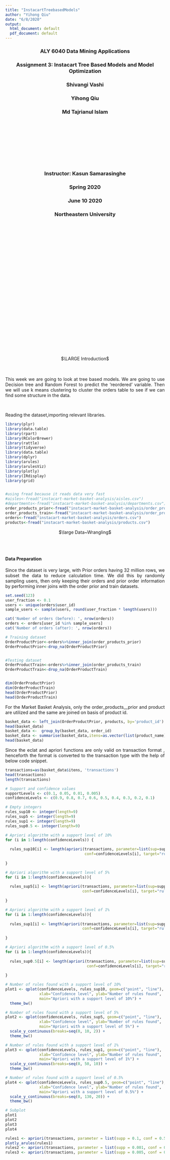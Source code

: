 ```yaml
---
title: "InstacartTreebasedModels"
author: "Yihong Qiu"
date: "6/8/2020"
output:
  html_document: default
  pdf_document: default
---
```

<center>


### ALY 6040 Data Mining Applications
### Assignment 3: Instacart Tree Based Models and Model Optimization
### Shivangi Vashi
### Yihong Qiu
### Md Tajrianul Islam

<br> <br> <br> <br>
<br> <br> <br> <br>
  
### Instructor: Kasun Samarasinghe
### Spring 2020
### June 10 2020
### Northeastern University
</center>

<br> <br> <br> <br>
<br> <br> <br> <br>
<br> <br> <br> <br>
<br> <br> <br> <br>
<br> <br> <br> <br>
<br> <br> <br> <br>

<style>
body {
text-align: justify}
</style>

<center>
$\LARGE Introduction$  </center>
<br><br>
This week we are going to look at tree based models. We are going to use Decision tree and Random Forest to predict the 'reordered' variable.
Then we will use k means clustering to cluster the orders table to see if we can find some structure in the data.


<br>

Reading the dataset,importing relevant libraries.
```r

library(plyr)
library(data.table)
library(rpart)
library(RColorBrewer)
library(rattle)
library(tidyverse)
library(data.table)
library(dplyr)
library(arules)
library(arulesViz)
library(plotly)
library(IRdisplay)
library(grid)


#using fread because it reads data very fast
#aisles<-fread("instacart-market-basket-analysis/aisles.csv")
#departments<-fread("instacart-market-basket-analysis/departments.csv")
order_products_prior<-fread("instacart-market-basket-analysis/order_products__prior.csv")
order_products_train<-fread("instacart-market-basket-analysis/order_products__train.csv")
orders<-fread("instacart-market-basket-analysis/orders.csv")
products<-fread("instacart-market-basket-analysis/products.csv")

```
<center>
$\large Data~Wrangling$ </center>

<br><br>

#### Data Preparation
Since the dataset is very large, with Prior orders having 32 million rows, we subset the data to reduce calculation time. We did this by randomly sampling users, then only keeping their orders and prior order information by performing inner joins with the order prior and train datasets.


```r
set.seed(123)
user_fraction <- 0.1
users <- unique(orders$user_id)
sample_users <- sample(users, round(user_fraction * length(users)))

cat('Number of orders (before): ', nrow(orders))
orders <- orders[user_id %in% sample_users]
cat('Number of orders (after): ', nrow(orders))

# Training dataset
OrderProductPrior<-orders%>%inner_join(order_products_prior)
OrderProductPrior<-drop_na(OrderProductPrior)


#Testing dataset
OrderProductTrain<-orders%>%inner_join(order_products_train)
OrderProductTrain<-drop_na(OrderProductTrain)


dim(OrderProductPrior)
dim(OrderProductTrain)
head(OrderProductPrior)
head(OrderProductTrain)

```
For the Market Basket Analysis, only the order_products__prior and product are utilized and the same are joined on basis of product id. 
```r
basket_data <- left_join(OrderProductPrior, products, by='product_id')
head(basket_data)
basket_data <-  group_by(basket_data, order_id)
basket_data <- summarise(basket_data,itens=as.vector(list(product_name)))
head(basket_data)
```
Since the eclat and apriori functions are only valid on transaction format , henceforth the format is converted to the transaction type with the help of below code snippet. 

```r
transactions=as(basket_data$itens, 'transactions')
head(transactions)
length(transactions)
```


```r
# Support and confidence values
supportLevels <- c(0.1, 0.05, 0.01, 0.005)
confidenceLevels <- c(0.9, 0.8, 0.7, 0.6, 0.5, 0.4, 0.3, 0.2, 0.1)

# Empty integers 
rules_sup10 <- integer(length=9)
rules_sup5 <- integer(length=9)
rules_sup1 <- integer(length=9)
rules_sup0.5 <- integer(length=9)

# Apriori algorithm with a support level of 10%
for (i in 1:length(confidenceLevels)) {
  
  rules_sup10[i] <- length(apriori(transactions, parameter=list(sup=supportLevels[1], 
                                   conf=confidenceLevels[i], target="rules")))
  
}

# Apriori algorithm with a support level of 5%
for (i in 1:length(confidenceLevels)){
  
  rules_sup5[i] <- length(apriori(transactions, parameter=list(sup=supportLevels[2], 
                                  conf=confidenceLevels[i], target="rules")))
  
}

# Apriori algorithm with a support level of 1%
for (i in 1:length(confidenceLevels)){
  
  rules_sup1[i] <- length(apriori(transactions, parameter=list(sup=supportLevels[3], 
                                  conf=confidenceLevels[i], target="rules")))
  
}

# Apriori algorithm with a support level of 0.5%
for (i in 1:length(confidenceLevels)){
  
  rules_sup0.5[i] <- length(apriori(transactions, parameter=list(sup=supportLevels[4], 
                                    conf=confidenceLevels[i], target="rules")))
  
}
```


```r
# Number of rules found with a support level of 10%
plot1 <- qplot(confidenceLevels, rules_sup10, geom=c("point", "line"), 
               xlab="Confidence level", ylab="Number of rules found", 
               main="Apriori with a support level of 10%") +
  theme_bw()

# Number of rules found with a support level of 5%
plot2 <- qplot(confidenceLevels, rules_sup5, geom=c("point", "line"), 
               xlab="Confidence level", ylab="Number of rules found", 
               main="Apriori with a support level of 5%") + 
  scale_y_continuous(breaks=seq(0, 10, 2)) +
  theme_bw()

# Number of rules found with a support level of 1%
plot3 <- qplot(confidenceLevels, rules_sup1, geom=c("point", "line"), 
               xlab="Confidence level", ylab="Number of rules found", 
               main="Apriori with a support level of 1%") + 
  scale_y_continuous(breaks=seq(0, 50, 10)) +
  theme_bw()

# Number of rules found with a support level of 0.5%
plot4 <- qplot(confidenceLevels, rules_sup0.5, geom=c("point", "line"), 
               xlab="Confidence level", ylab="Number of rules found", 
               main="Apriori with a support level of 0.5%") + 
  scale_y_continuous(breaks=seq(0, 130, 20)) +
  theme_bw()

# Subplot
plot1 
plot2 
plot3
plot4
```
```r
rules1 <- apriori(transactions, parameter = list(supp = 0.1, conf = 0.5, maxlen=3), control = list(verbose = FALSE))
plotly_arules(rules1)
rules2 <- apriori(transactions, parameter = list(supp = 0.001, conf = 0.4, maxlen=3), control = list(verbose = FALSE))
rules3 <- apriori(transactions, parameter = list(supp = 0.005, conf = 0.1, maxlen=3), control = list(verbose = FALSE))
```

